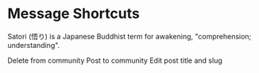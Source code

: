 # Message Shortcuts

Satori (悟り) is a Japanese Buddhist term for awakening, "comprehension; understanding".

Delete from community
Post to community
Edit post title and slug
